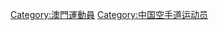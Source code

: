 {{Catnav|頁面分類|人物|各職業人物|运动员|空手道運動員}}
{{Catnav|頁面分類|...|各国运动员|中国运动员|澳門運動員}}
{{Catnav|頁面分類|...|中国体育|澳門體育|澳門運動員}}
{{Catnav|頁面分類|...|中国体育|中国运动员|澳門運動員}}

[[Category:澳門運動員|Category:澳門運動員]]
[[Category:中国空手道运动员|Category:中国空手道运动员]]